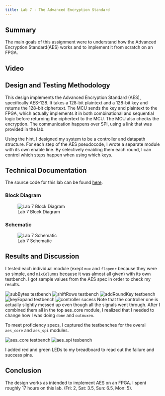 ```yaml
---
title: Lab 7 - The Advanced Encryption Standard
---
```

## Summary

The main goals of this assignment were to understand how the Advanced Encryption Standard(AES) works and to implement it from scratch on an FPGA.\

## Video 


## Design and Testing Methodology
This design implements the Advanced Encryption Standard (AES), specifically AES-128. It takes a 128-bit plaintext and a 128-bit key and returns the 128-bit ciphertext. The MCU sends the key and plaintext to the FPGA, which actually implements it in both combinational and sequential logic before returning the ciphertext to the MCU. The MCU also checks the encryption. The communication happens over SPI, using a link that was provided in the lab.\

Using the hint, I designed my system to be a controller and datapath structure. For each step of the AES pseudocode, I wrote a separate module with its own enable line. By selectively enabling them each round, I can control which steps happen when using which keys.\

## Technical Documentation
The source code for this lab can be found [here](https://github.com/ellieSundheim/microPs-lab7).

### Block Diagram
![Lab 7 Block Diagram](/labs/lab7/images/lab7_blockdiagram.jpg)

### Schematic
![Lab 7 Schematic](/labs/lab7/images/lab7_schematic.png)

## Results and Discussion 

I tested each individual module (exept `mux` and `flopenr` because they were so simple, and `mixColumns` because it was almost all given) with its own testbench. I got sample values from the AES spec in order to check my results.\

![subBytes testbench](/labs/lab7/images/subBytes_sucess.png)
![shiftRows testbench](/labs/lab7/images/shiftRows_success.png)
![addRoundKey testbench](/labs/lab7/images/addRoundKey_success.png)
![keyExpand testbench](/labs/lab7/images/addRoundKey_success.png)
![controller sucess](/labs/lab7/images/controller_success.png)
Note that the controller one is actually slightly messed up even though all the signals went through. After I combined them all in the top aes_core module, I realized that I needed to change how I was doing `done` and `outmuxen`.\

To meet proficiency specs, I captured the testbenches for the overal `aes_core` and `aes_spi` modules.\

![aes_core testbench](/labs/lab7/images/full_aes_core_success.png)
![aes_spi tesbench](/labs/lab7/images/aes_spi_success.png)

I added red and green LEDs to my breadboard to read out the failure and success pins.\

## Conclusion
The design works as intended to implement AES on an FPGA. I spent roughly 17 hours on this lab. (Fri: 2, Sat: 3.5, Sun: 6.5, Mon: 5).